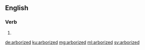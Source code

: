 ==English==

===Verb===
{{head|en|verb form}}

# {{en-past of|arborize}}

[[de:arborized]]
[[ku:arborized]]
[[mg:arborized]]
[[ml:arborized]]
[[sv:arborized]]